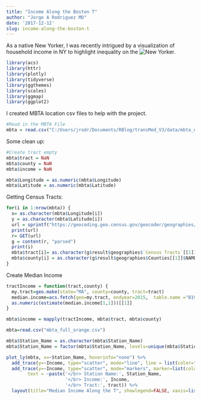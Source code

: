 ```yaml
---
title: "Income Along the Boston T"
author: "Jorge A Rodriguez MD"
date: '2017-12-12'
slug: income-along-the-boston-t
---
```


As a native New Yorker, I was recently intrigued by a visualization of household income in NY to highlight inequality on the ![New Yorker](https://projects.newyorker.com/story/subway/).


```r
library(acs)
library(httr)
library(plotly)
library(tidyverse)
library(ggthemes)
library(scales)
library(ggmap)
library(ggplot2)
```

I created MBTA location csv files to help with the project.
```r
#Read in the MBTA File 
mbta = read.csv("C:/Users/jrodr/Documents/RBlog/transMed_V3/data/mbta_orange.csv")
```

Some clean up: 
```r
#Create tract empty
mbta$tract = NaN
mbta$county = NaN
mbta$income = NaN

mbta$Longitude = as.numeric(mbta$Longitude)
mbta$Latitude = as.numeric(mbta$Latitude)
```

Getting Census Tracts: 
```r
for(i in 1:nrow(mbta)) {
  x= as.character(mbta$Longitude[i])
  y = as.character(mbta$Latitude[i])
  url = sprintf("https://geocoding.geo.census.gov/geocoder/geographies/coordinates?x=%s&y=%s&benchmark=4&vintage=4", x, y)
  print(url)
  r= GET(url)
  g = content(r, "parsed")
  print(i)
  mbta$tract[i]= as.character(g$result$geographies$`Census Tracts`[[1]][17]$TRACT[[1]])
  mbta$county[i] = as.character(g$result$geographies$Counties[[1]]$NAME[[1]])
}
```
Create Median Income
```r
tractIncome = function(tract,county) {
  my.tract=geo.make(state="MA", county=county, tract=tract)
  median.income=acs.fetch(geo=my.tract, endyear=2015,  table.name ="B19013")
  as.numeric(estimate(median.income[1,1]))[[1]]
}

mbta$income = mapply(tractIncome, mbta$tract, mbta$county)
```

```r
mbta=read.csv("mbta_full_orange.csv")

mbta$Station_Name = as.character(mbta$Station_Name)
mbta$Station_Name = factor(mbta$Station_Name, levels=unique(mbta$Station_Name))

plot_ly(mbta, x=~Station_Name, hoverinfo="none") %>%
  add_trace(y=~Income, type="scatter", mode="line", line = list(color="orange", width=6)) %>%
  add_trace(y=~Income, type="scatter", mode="markers", marker=list(color="black", size=8), hoverinfo= 'text',
        text = ~paste('</br> Station Name:', Station_Name,
                      '</br> Income:', Income,
                      '</br> Tract:', tract)) %>%
  layout(title="Median Income Along the T", showlegend=FALSE, xaxis=list(title="", tickangle=-90), yaxis=list(title="Median Household Income", range=c(0, 200000)), margin=list(b=160))

```




